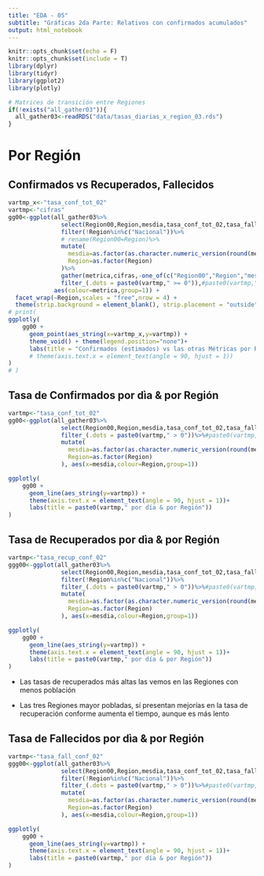 ```yaml
---
title: "EDA - 05"
subtitle: "Gráficas 2da Parte: Relativos con confirmados acumulados"
output: html_notebook
---
```


```r
knitr::opts_chunk$set(echo = F)
knitr::opts_chunk$set(include = T)
library(dplyr)
library(tidyr)
library(ggplot2)
library(plotly)
```

```r
# Matrices de transición entre Regiones
if(!exists("all_gather03")){
  all_gather03<-readRDS("data/tasas_diarias_x_region_03.rds")
}
```



# Por Región {.tabset}

## Confirmados vs Recuperados, Fallecidos
```r
vartmp_x<-"tasa_conf_tot_02"
vartmp<-"cifras"
gg00<-ggplot(all_gather03%>%
               select(Region00,Region,mesdia,tasa_conf_tot_02,tasa_fall_conf_02,tasa_recup_conf_02)%>%
               filter(!Region%in%c("Nacional"))%>%
               # rename(Region00=Region)%>%
               mutate(
                 mesdia=as.factor(as.character.numeric_version(round(mesdia,2))),
                 Region=as.factor(Region)
               )%>%
               gather(metrica,cifras,-one_of(c("Region00","Region","mesdia",vartmp_x)))%>%
               filter_(.dots = paste0(vartmp," >= 0")),#paste0(vartmp,"!=-99")), 
             aes(colour=metrica,group=1)) +
  facet_wrap(~Region,scales = "free",nrow = 4) +
  theme(strip.background = element_blank(), strip.placement = "outside")
# print(
ggplotly(
    gg00 +
      geom_point(aes_string(x=vartmp_x,y=vartmp)) + 
      theme_void() + theme(legend.position="none")+
      labs(title = "Confirmados (estimados) vs las otras Métricas por Región")
      # theme(axis.text.x = element_text(angle = 90, hjust = 1))
)
# )
```

## Tasa de Confirmados por dìa & por Región 
```r
vartmp<-"tasa_conf_tot_02"
gg00<-ggplot(all_gather03%>%
               select(Region00,Region,mesdia,tasa_conf_tot_02,tasa_fall_conf_02,tasa_recup_conf_02)%>%
               filter_(.dots = paste0(vartmp," > 0"))%>%#paste0(vartmp,"!=-99"))%>%
               mutate(
                 mesdia=as.factor(as.character.numeric_version(round(mesdia,2))),
                 Region=as.factor(Region)
               ), aes(x=mesdia,colour=Region,group=1))

ggplotly(
    gg00 +
      geom_line(aes_string(y=vartmp)) + 
      theme(axis.text.x = element_text(angle = 90, hjust = 1))+
      labs(title = paste0(vartmp," por día & por Región"))
)
```


## Tasa de Recuperados por dìa & por Región
```r
vartmp<-"tasa_recup_conf_02"
ggg00<-ggplot(all_gather03%>%
               select(Region00,Region,mesdia,tasa_conf_tot_02,tasa_fall_conf_02,tasa_recup_conf_02)%>%
               filter(!Region%in%c("Nacional"))%>%
               filter_(.dots = paste0(vartmp," > 0"))%>%#paste0(vartmp,"!=-99"))%>%
               mutate(
                 mesdia=as.factor(as.character.numeric_version(round(mesdia,2))),
                 Region=as.factor(Region)
               ), aes(x=mesdia,colour=Region,group=1))

ggplotly(
    gg00 +
      geom_line(aes_string(y=vartmp)) + 
      theme(axis.text.x = element_text(angle = 90, hjust = 1))+
      labs(title = paste0(vartmp," por día & por Región"))
)
```

- Las tasas de recuperados más altas las vemos en las Regiones con menos población

- Las tres Regiones mayor pobladas, sí presentan mejorías en la tasa de recuperación conforme aumenta el tiempo, aunque es más lento


## Tasa de Fallecidos por dìa & por Región
```r
vartmp<-"tasa_fall_conf_02"
ggg00<-ggplot(all_gather03%>%
               select(Region00,Region,mesdia,tasa_conf_tot_02,tasa_fall_conf_02,tasa_recup_conf_02)%>%
               filter(!Region%in%c("Nacional"))%>%
               filter_(.dots = paste0(vartmp," > 0"))%>%#paste0(vartmp,"!=-99"))%>%
               mutate(
                 mesdia=as.factor(as.character.numeric_version(round(mesdia,2))),
                 Region=as.factor(Region)
               ), aes(x=mesdia,colour=Region,group=1))

ggplotly(
    gg00 +
      geom_line(aes_string(y=vartmp)) + 
      theme(axis.text.x = element_text(angle = 90, hjust = 1))+
      labs(title = paste0(vartmp," por día & por Región"))
)
```